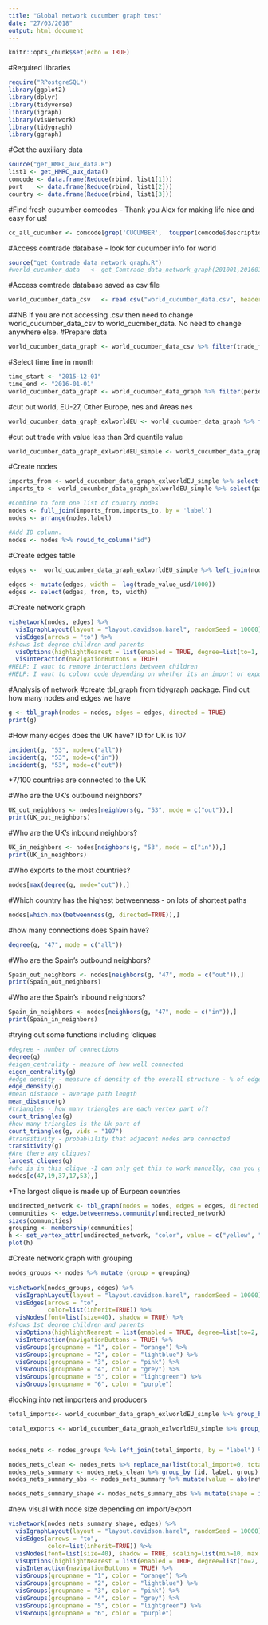 ```yaml
---
title: "Global network cucumber graph test"
date: "27/03/2018"
output: html_document
---
```


```r
knitr::opts_chunk$set(echo = TRUE)
```

#Required libraries
```r
require("RPostgreSQL")
library(ggplot2)
library(dplyr)
library(tidyverse)
library(igraph)
library(visNetwork)
library(tidygraph)
library(ggraph)
```

#Get the auxiliary data
```r
source("get_HMRC_aux_data.R")
list1 <- get_HMRC_aux_data()
comcode <- data.frame(Reduce(rbind, list1[1]))
port    <- data.frame(Reduce(rbind, list1[2]))
country <- data.frame(Reduce(rbind, list1[3]))
```

#Find fresh cucumber comcodes - Thank you Alex for making life nice and easy for us! 
```r
cc_all_cucumber <- comcode[grep('CUCUMBER',  toupper(comcode$description)),]
```

#Access comtrade database - look for cucumber info for world
```r
source("get_Comtrade_data_network_graph.R")
#world_cucumber_data   <- get_Comtrade_data_network_graph(201001,201601,"default","070700")
```

#Access comtrade database saved as csv file
```r
world_cucumber_data_csv   <- read.csv("world_cucumber_data.csv", header = TRUE, sep = ",")
```

##NB if you are not accessing .csv then need to change world_cucumber_data_csv to world_cucmber_data. No need to change anywhere else. 
#Prepare data
```r
world_cucumber_data_graph <- world_cucumber_data_csv %>% filter(trade_flow=="Imports") %>% select(period,reporter,partner,trade_value_usd) %>% mutate(period = paste0(period,"01")) %>% mutate(period = as.Date(period, "%Y%m%d"))
```

#Select time line in month
```r
time_start <- "2015-12-01"
time_end <- "2016-01-01"
world_cucumber_data_graph <- world_cucumber_data_graph %>% filter(period < time_end & period >= time_start) 
```

#cut out world, EU-27, Other Europe, nes and Areas nes
```r
world_cucumber_data_graph_exlworldEU <- world_cucumber_data_graph %>% filter(partner != "World") %>% filter(reporter != "EU-27") %>% filter(partner != "Other Europe, nes") %>% filter(partner != "Areas, nes")
```

#cut out trade with value less than 3rd quantile value
```r
world_cucumber_data_graph_exlworldEU_simple <- world_cucumber_data_graph_exlworldEU %>% filter(trade_value_usd > 93100)
```


#Create nodes 
```r
imports_from <- world_cucumber_data_graph_exlworldEU_simple %>% select(reporter) %>% rename(label = reporter) %>% distinct(label)
imports_to <- world_cucumber_data_graph_exlworldEU_simple %>% select(partner) %>% rename(label = partner) %>% distinct(label)

#Combine to form one list of country nodes
nodes <- full_join(imports_from,imports_to, by = 'label')
nodes <- arrange(nodes,label)

#Add ID column. 
nodes <- nodes %>% rowid_to_column("id")
```

#Create edges table 
```r
edges <-  world_cucumber_data_graph_exlworldEU_simple %>% left_join(nodes, by = c("reporter" = "label")) %>% rename(to = id) %>% left_join(nodes, by = c("partner"  = "label")) %>% rename(from = id)
          
edges <- mutate(edges, width =  log(trade_value_usd/1000))
edges <- select(edges, from, to, width)

```

#Create network graph
```r
visNetwork(nodes, edges) %>% 
  visIgraphLayout(layout = "layout.davidson.harel", randomSeed = 10000) %>%
  visEdges(arrows = "to") %>%
#shows 1st degree children and parents
  visOptions(highlightNearest = list(enabled = TRUE, degree=list(to=1, from=1), algorithm="hierarchical"), nodesIdSelection = TRUE, clickToUse=TRUE) %>%
  visInteraction(navigationButtons = TRUE)
#HELP: I want to remove interactions between children
#HELP: I want to colour code depending on whether its an import or export
```

#Analysis of network
#create tbl_graph from tidygraph package. Find out how many nodes and edges we have
```r
g <- tbl_graph(nodes = nodes, edges = edges, directed = TRUE) 
print(g)

```

#How many edges does the UK have? ID for UK is 107
```r
incident(g, "53", mode=c("all"))
incident(g, "53", mode=c("in"))
incident(g, "53", mode=c("out"))
```

*7/100 countries are connected to the UK


#Who are the UK's outbound neighbors?
```r
UK_out_neighbors <- nodes[neighbors(g, "53", mode = c("out")),]
print(UK_out_neighbors)
```
#Who are the UK's inbound neighbors?
```r
UK_in_neighbors <- nodes[neighbors(g, "53", mode = c("in")),]
print(UK_in_neighbors)
```

#Who exports to the most countries?
```r
nodes[max(degree(g, mode="out")),]

```


#Which country has the highest betweenness - on lots of shortest paths
```r
nodes[which.max(betweenness(g, directed=TRUE)),]
```

#how many connections does Spain have?
```r
degree(g, "47", mode = c("all"))
```
#Who are the Spain's outbound neighbors?
```r
Spain_out_neighbors <- nodes[neighbors(g, "47", mode = c("out")),]
print(Spain_out_neighbors)
```

#Who are the Spain's inbound neighbors?
```r
Spain_in_neighbors <- nodes[neighbors(g, "47", mode = c("in")),]
print(Spain_in_neighbors)
```

#trying out some functions including 'cliques
```r
#degree - number of connections
degree(g)
#eigen_centrality - measure of how well connected
eigen_centrality(g)
#edge density - measure of density of the overall structure - % of edges out of all possible
edge_density(g)
#mean distance - average path length
mean_distance(g)
#triangles - how many triangles are each vertex part of?
count_triangles(g)
#how many triangles is the Uk part of
count_triangles(g, vids = "107")
#transitivity - probablility that adjacent nodes are connected
transitivity(g)
#Are there any cliques?
largest_cliques(g)
#who is in this clique -I can only get this to work manually, can you get it to work? 
nodes[c(47,19,37,17,53),]
```
*The largest clique is made up of Eurpean countries


```r
undirected_network <- tbl_graph(nodes = nodes, edges = edges, directed = FALSE) 
communities <- edge.betweenness.community(undirected_network) 
sizes(communities)
grouping <- membership(communities)
h <- set_vertex_attr(undirected_network, "color", value = c("yellow", "blue", "red", "lightblue", "green", "purple")[grouping])
plot(h)
```
#Create network graph with grouping
```r
nodes_groups <- nodes %>% mutate (group = grouping)
                                
visNetwork(nodes_groups, edges) %>% 
  visIgraphLayout(layout = "layout.davidson.harel", randomSeed = 10000) %>%
  visEdges(arrows = "to",
           color=list(inherit=TRUE)) %>%
  visNodes(font=list(size=40), shadow = TRUE) %>%
#shows 1st degree children and parents
  visOptions(highlightNearest = list(enabled = TRUE, degree=list(to=2, from=1), algorithm="hierarchical"), nodesIdSelection = TRUE, clickToUse=TRUE) %>%
  visInteraction(navigationButtons = TRUE) %>%
  visGroups(groupname = "1", color = "orange") %>%
  visGroups(groupname = "2", color = "lightblue") %>%
  visGroups(groupname = "3", color = "pink") %>%
  visGroups(groupname = "4", color = "grey") %>%
  visGroups(groupname = "5", color = "lightgreen") %>%
  visGroups(groupname = "6", color = "purple") 
```


#looking into net importers and producers
```r
total_imports<- world_cucumber_data_graph_exlworldEU_simple %>% group_by (partner) %>% summarize(total_import = sum(trade_value_usd)) %>% rename(label = partner)

total_exports <- world_cucumber_data_graph_exlworldEU_simple %>% group_by (reporter) %>% summarize(total_export = sum(trade_value_usd)) %>% rename(label = reporter)


nodes_nets <- nodes_groups %>% left_join(total_imports, by = "label") %>% left_join(total_exports, by = "label")

nodes_nets_clean <- nodes_nets %>% replace_na(list(total_import=0, total_export=0))
nodes_nets_summary <- nodes_nets_clean %>% group_by (id, label, group) %>% mutate(net = total_export - total_import)
nodes_nets_summary_abs <- nodes_nets_summary %>% mutate(value = abs(net))

nodes_nets_summary_shape <- nodes_nets_summary_abs %>% mutate(shape = ifelse(net <0, "dot", ifelse(net >0, "square")))

```


#new visual with node size depending on import/export
```r
visNetwork(nodes_nets_summary_shape, edges) %>% 
  visIgraphLayout(layout = "layout.davidson.harel", randomSeed = 10000) %>%
  visEdges(arrows = "to",
           color=list(inherit=TRUE)) %>%
  visNodes(font=list(size=40), shadow = TRUE, scaling=list(min=10, max = 50)) %>%
  visOptions(highlightNearest = list(enabled = TRUE, degree=list(to=2, from=1), algorithm="hierarchical"), nodesIdSelection = TRUE, clickToUse=TRUE) %>%
  visInteraction(navigationButtons = TRUE) %>%
  visGroups(groupname = "1", color = "orange") %>%
  visGroups(groupname = "2", color = "lightblue") %>%
  visGroups(groupname = "3", color = "pink") %>%
  visGroups(groupname = "4", color = "grey") %>%
  visGroups(groupname = "5", color = "lightgreen") %>%
  visGroups(groupname = "6", color = "purple") 
```

